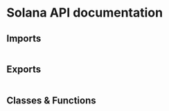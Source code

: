 # Solana API documentation

## Imports

```

```

## Exports

```

```

## Classes & Functions

```

```
